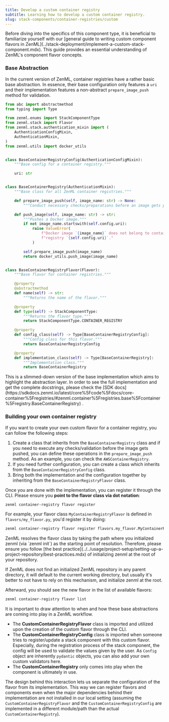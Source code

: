 ---
title: Develop a custom container registry
subtitle: Learning how to develop a custom container registry.
slug: stack-components/container-registries/custom
---


<Info>
    Before diving into the specifics of this component type, it is beneficial to familiarize yourself with our [general guide to writing custom component flavors in ZenML](../stack-deployment/implement-a-custom-stack-component.mdx). This guide provides an essential understanding of ZenML's component flavor concepts.
</Info>

### Base Abstraction

In the current version of ZenML, container registries have a rather basic base abstraction. In essence, their base configuration only features a `uri` and their implementation features a non-abstract `prepare_image_push` method for validation.

```py
from abc import abstractmethod
from typing import Type

from zenml.enums import StackComponentType
from zenml.stack import Flavor
from zenml.stack.authentication_mixin import (
    AuthenticationConfigMixin,
    AuthenticationMixin,
)
from zenml.utils import docker_utils


class BaseContainerRegistryConfig(AuthenticationConfigMixin):
    """Base config for a container registry."""

    uri: str


class BaseContainerRegistry(AuthenticationMixin):
    """Base class for all ZenML container registries."""

    def prepare_image_push(self, image_name: str) -> None:
        """Conduct necessary checks/preparations before an image gets pushed."""

    def push_image(self, image_name: str) -> str:
        """Pushes a Docker image."""
        if not image_name.startswith(self.config.uri):
            raise ValueError(
                f"Docker image `{image_name}` does not belong to container "
                f"registry `{self.config.uri}`."
            )

        self.prepare_image_push(image_name)
        return docker_utils.push_image(image_name)


class BaseContainerRegistryFlavor(Flavor):
    """Base flavor for container registries."""

    @property
    @abstractmethod
    def name(self) -> str:
        """Returns the name of the flavor."""

    @property
    def type(self) -> StackComponentType:
        """Returns the flavor type."""
        return StackComponentType.CONTAINER_REGISTRY

    @property
    def config_class(self) -> Type[BaseContainerRegistryConfig]:
        """Config class for this flavor."""
        return BaseContainerRegistryConfig

    @property
    def implementation_class(self) -> Type[BaseContainerRegistry]:
        """Implementation class."""
        return BaseContainerRegistry
```

<Note>
    This is a slimmed-down version of the base implementation which aims to highlight the abstraction layer. In order to see the full implementation and get the complete docstrings, please check the [SDK docs](https://sdkdocs.zenml.io/latest/core%5Fcode%5Fdocs/core-container%5Fregistries/#zenml.container%5Fregistries.base%5Fcontainer%5Fregistry.BaseContainerRegistry) .
</Note>

### Building your own container registry

If you want to create your own custom flavor for a container registry, you can follow the following steps:

1. Create a class that inherits from the `BaseContainerRegistry` class and if you need to execute any checks/validation before the image gets pushed, you can define these operations in the `prepare_image_push` method. As an example, you can check the `AWSContainerRegistry`.
2. If you need further configuration, you can create a class which inherits from the `BaseContainerRegistryConfig` class.
3. Bring both the implementation and the configuration together by inheriting from the `BaseContainerRegistryFlavor` class.

Once you are done with the implementation, you can register it through the CLI. Please ensure you **point to the flavor class via dot notation**:

```bash
zenml container-registry flavor register
```

For example, your flavor class `MyContainerRegistryFlavor` is defined in `flavors/my_flavor.py`, you'd register it by doing:

```bash
zenml container-registry flavor register flavors.my_flavor.MyContainerRegistryFlavor
```

<Note>
ZenML resolves the flavor class by taking the path where you initialized zenml (via `zenml init`) as the starting point of resolution. Therefore, please ensure you follow [the best practice](../../usage/project-setup/setting-up-a-project-repository/best-practices.mdx) of initializing zenml at the root of your repository.

If ZenML does not find an initialized ZenML repository in any parent directory, it will default to the current working directory, but usually it's better to not have to rely on this mechanism, and initialize zenml at the root.
</Note>

Afterward, you should see the new flavor in the list of available flavors:

```bash
zenml container-registry flavor list
```

<Note>
It is important to draw attention to when and how these base abstractions are coming into play in a ZenML workflow.

* The **CustomContainerRegistryFlavor** class is imported and utilized upon the creation of the custom flavor through the CLI.
* The **CustomContainerRegistryConfig** class is imported when someone tries to register/update a stack component with this custom flavor. Especially, during the registration process of the stack component, the config will be used to validate the values given by the user. As `Config` object are inherently `pydantic` objects, you can also add your own custom validators here.
* The **CustomContainerRegistry** only comes into play when the component is ultimately in use.

The design behind this interaction lets us separate the configuration of the flavor from its implementation. This way we can register flavors and components even when the major dependencies behind their implementation are not installed in our local setting (assuming the `CustomContainerRegistryFlavor` and the `CustomContainerRegistryConfig` are implemented in a different module/path than the actual `CustomContainerRegistry`).
</Note>

